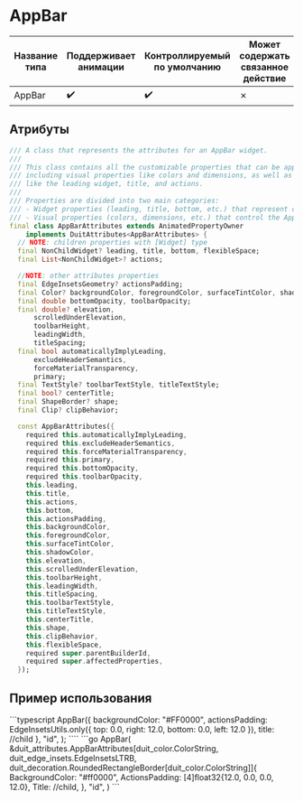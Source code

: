 
# AppBar

| Название типа| Поддерживает анимации | Контроллируемый по умолчанию | Может содержать связанное действие | Ссылка |
| - | - | - | - | - |
| AppBar | :heavy_check_mark: | :heavy_check_mark: | &cross; | [link](https://api.flutter.dev/flutter/material/AppBar-class.html) |

## Атрибуты

```dart
/// A class that represents the attributes for an AppBar widget.
///
/// This class contains all the customizable properties that can be applied to an AppBar,
/// including visual properties like colors and dimensions, as well as child widgets
/// like the leading widget, title, and actions.
///
/// Properties are divided into two main categories:
/// - Widget properties (leading, title, bottom, etc.) that represent child widgets
/// - Visual properties (colors, dimensions, etc.) that control the AppBar's appearance
final class AppBarAttributes extends AnimatedPropertyOwner
    implements DuitAttributes<AppBarAttributes> {
  // NOTE: children properties with [Widget] type
  final NonChildWidget? leading, title, bottom, flexibleSpace;
  final List<NonChildWidget>? actions;

  //NOTE: other attributes properties
  final EdgeInsetsGeometry? actionsPadding;
  final Color? backgroundColor, foregroundColor, surfaceTintColor, shadowColor;
  final double bottomOpacity, toolbarOpacity;
  final double? elevation,
      scrolledUnderElevation,
      toolbarHeight,
      leadingWidth,
      titleSpacing;
  final bool automaticallyImplyLeading,
      excludeHeaderSemantics,
      forceMaterialTransparency,
      primary;
  final TextStyle? toolbarTextStyle, titleTextStyle;
  final bool? centerTitle;
  final ShapeBorder? shape;
  final Clip? clipBehavior;

  const AppBarAttributes({
    required this.automaticallyImplyLeading,
    required this.excludeHeaderSemantics,
    required this.forceMaterialTransparency,
    required this.primary,
    required this.bottomOpacity,
    required this.toolbarOpacity,
    this.leading,
    this.title,
    this.actions,
    this.bottom,
    this.actionsPadding,
    this.backgroundColor,
    this.foregroundColor,
    this.surfaceTintColor,
    this.shadowColor,
    this.elevation,
    this.scrolledUnderElevation,
    this.toolbarHeight,
    this.leadingWidth,
    this.titleSpacing,
    this.toolbarTextStyle,
    this.titleTextStyle,
    this.centerTitle,
    this.shape,
    this.clipBehavior,
    this.flexibleSpace,
    required super.parentBuilderId,
    required super.affectedProperties,
  });
```

## Пример использования

<Tabs groupId="lang">
  <TabItem value="ts" label="TypeScript" default>
    ```typescript
AppBar({
        backgroundColor: "#FF0000",
        actionsPadding: EdgeInsetsUtils.only({
            top: 0.0,
            right: 12.0,
            bottom: 0.0,
            left: 12.0
        }),
        title: //child
},
    "id",
);
    ````
  </TabItem>
  <TabItem value="go" label="Go">
    ```go
AppBar(
	&duit_attributes.AppBarAttributes[duit_color.ColorString, duit_edge_insets.EdgeInsetsLTRB, duit_decoration.RoundedRectangleBorder[duit_color.ColorString]]{
		BackgroundColor: "#ff0000",
		ActionsPadding:  [4]float32{12.0, 0.0, 0.0, 12.0},
		Title: //child,
	},
	"id",
)
    ```
  </TabItem>
</Tabs>


